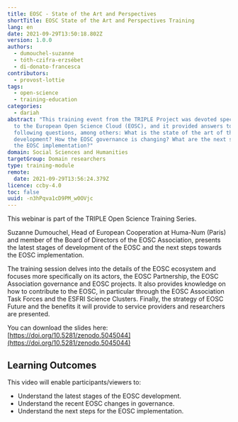 ```yaml
---
title: EOSC - State of the Art and Perspectives
shortTitle: EOSC State of the Art and Perspectives Training
lang: en
date: 2021-09-29T13:50:18.802Z
version: 1.0.0
authors:
  - dumouchel-suzanne
  - tóth-czifra-erzsébet
  - di-donato-francesca
contributors:
  - provost-lottie
tags:
  - open-science
  - training-education
categories:
  - dariah
abstract: "This training event from the TRIPLE Project was devoted specifically
  to the European Open Science Cloud (EOSC), and it provided answers to the
  following questions, among others: What is the state of the art of the EOSC
  development? How the EOSC governance is changing? What are the next steps for
  the EOSC implementation?"
domain: Social Sciences and Humanities
targetGroup: Domain researchers
type: training-module
remote:
  date: 2021-09-29T13:56:24.379Z
licence: ccby-4.0
toc: false
uuid: -n3hPqva1cD9PM_w0OVjc
---
```

This webinar is part of the TRIPLE Open Science Training Series.

Suzanne Dumouchel, Head of European Cooperation at Huma-Num (Paris) and member of the Board of Directors of the EOSC Association, presents the latest stages of development of the EOSC and  the next steps towards the EOSC implementation. 

The training session delves into the details of the EOSC ecosystem and focuses more specifically on its actors, the EOSC Partnership, the EOSC Association governance and EOSC projects. It also provides knowledge on how to contribute to the EOSC, in particular through the EOSC Association Task Forces and the ESFRI Science Clusters. Finally, the strategy of EOSC Future and the benefits it will provide to service providers and researchers are presented.

You can download the slides here: [https://doi.org/10.5281/zenodo.5045044](https://doi.org/10.5281/zenodo.5045044)

## Learning Outcomes

This video will enable participants/viewers to: 

- Understand the latest stages of the EOSC development.
- Understand the recent EOSC changes in governance.
- Understand the next steps for the EOSC implementation.

<VideoCard provider="youtube" id="unM72WN4X8g" title="EOSC - State of the Art and Perspectives" subtitle="Click here to view" image="images/capture-d’écran-2021-09-29-à-16.02.33.png" />